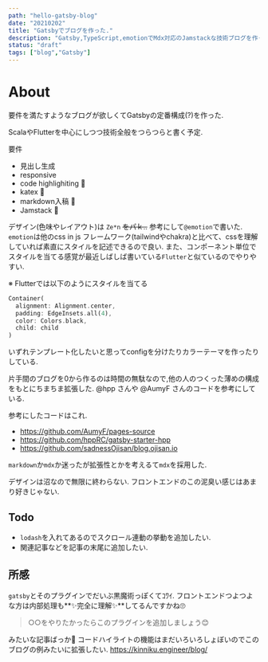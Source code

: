 ```yaml
---
path: "hello-gatsby-blog"
date: "20210202"
title: "Gatsbyでブログを作った."
description: "Gatsby,TypeScript,emotionでMdx対応のJamstackな技術ブログを作った."
status: "draft"
tags: ["blog","Gatsby"]
---
```

# About

要件を満たすようなブログが欲しくてGatsbyの定番構成(?)を作った. 

ScalaやFlutterを中心にしつつ技術全般をつらつらと書く予定.

要件
- 見出し生成
- responsive
- code highlighiting 💮
- katex 💮
- markdown入稿 💮
- Jamstack 💮

デザイン(色味やレイアウト)は `Ze*n` ~~をパｋ..~~ 参考にして`@emotion`で書いた. `emotion`は他のcss in js 
フレームワーク(tailwindやchakra)と比べて、cssを理解していれば素直にスタイルを記述できるので良い. 
また、コンポーネント単位でスタイルを当てる感覚が最近しばしば書いている`Flutter`と似ているのでやりやすい.

※ Flutterでは以下のようにスタイルを当てる

```dart:title=sample.dart
Container(
  alignment: Alignment.center,
  padding: EdgeInsets.all(4),
  color: Colors.black,
  child: child  
)
```

いずれテンプレート化したいと思ってconfigを分けたりカラーテーマを作ったりしている.


片手間のブログを0から作るのは時間の無駄なので,他の人のつくった薄めの構成をもとにちまちま拡張した.
@hpp さんや @AumyF さんのコードを参考にしている.

参考にしたコードはこれ.
- https://github.com/AumyF/pages-source
- https://github.com/hppRC/gatsby-starter-hpp 
- https://github.com/sadnessOjisan/blog.ojisan.io

`markdown`か`mdx`か迷ったが拡張性とかを考えるて`mdx`を採用した. 

デザインは沼なので無限に終わらない. フロントエンドのこの泥臭い感じはあまり好きじゃない.


## Todo
- `lodash`を入れてあるのでスクロール連動の挙動を追加したい.
- 関連記事などを記事の末尾に追加したい.

## 所感
`gatsby`とそのプラグインでだいぶ黒魔術っぽくてｺﾜｲ. フロントエンドつよつよな方は内部処理も**✨完全に理解✨**してるんですかね🙄

> ○○をやりたかったらこのプラグインを追加しましょう😊

みたいな記事ばっか🤔
コードハイライトの機能はまだいろいろしょぼいのでこのブログの例みたいに拡張したい.
https://kinniku.engineer/blog/
